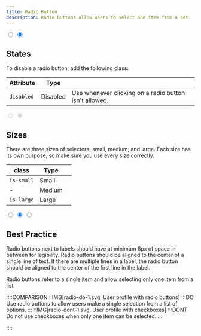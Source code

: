 ```yaml
---
title: Radio Button
description: Radio buttons allow users to select one item from a set.
---
```


<Preview center>
  <input type="radio" name="radio-1" />
  <input type="radio" name="radio-1" checked />
</Preview>

## States

To disable a radio button, add the following class:

| Attribute  | Type     |                                                        |
| ---------- | -------- | ------------------------------------------------------ |
| `disabled` | Disabled | Use whenever clicking on a radio button isn't allowed. |

<Preview center>
  <input type="radio" name="radio-2" disabled />
  <input type="radio" name="radio-2" checked="true" disabled />
</Preview>

## Sizes

There are three sizes of selectors: small, medium, and large. Each size has its own purpose, so make sure you use every size correctly.

| class      | Type   |     |
| ---------- | ------ | --- |
| `is-small` | Small  |     |
| -          | Medium |     |
| `is-large` | Large  |     |

<Preview center>
  <div class="u-flex u-gap-16 u-main-center u-cross-center">
    <input type="radio" class="is-small" name="size" />
    <input type="radio" name="size" checked />
    <input type="radio" class="is-large" name="size" />
  </div>
</Preview>

## Best Practice

Radio buttons next to labels should have at minimum 8px of space in between for legibility. Radio buttons should be aligned to the center of a single line of text. If there are multiple lines in a label, the radio button should be aligned to the center of the first line in the label.

Radio buttons refer to a single item and allow selecting only one item from a list.

::::COMPARISON
::IMG[radio-do-1.svg, User profile with radio buttons]
:::DO
Use radio buttons to allow users make a single selection from a list of options.
:::
::IMG[radio-dont-1.svg, User profile with checkboxes]
:::DONT
Do not use checkboxes when only one item can be selected.
:::

::::
